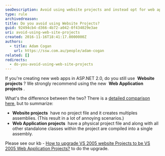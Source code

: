 ```yaml
---
seoDescription: Avoid using website projects and instead opt for web application projects, which provide a single assembly compilation and improved project management.
type: rule
archivedreason:
title: Do you avoid using Website Projects?
guid: 92494cb4-d366-4b72-a042-0f434029e3ae
uri: avoid-using-web-site-projects
created: 2016-11-16T18:41:17.0000000Z
authors:
  - title: Adam Cogan
    url: https://ssw.com.au/people/adam-cogan
related: []
redirects:
  - do-you-avoid-using-web-site-projects
---
```


If you're creating new web apps in ASP.NET 2.0, do you still use  **Website projects** ? We strongly recommend using the new  **Web Application projects** .

What's the difference between the two? There is a [detailed comparison here](https://msdn.microsoft.com/en-us/library/aa730880%28VS.80%29.aspx#wapp_topic5), but to summarize:
* **Website projects**  have no project file and it creates multiples assemblies. (This result in a lot of annoying scenarios.)
* **Web Application projects**  have a physical project file and along with all other standalone classes within the project are compiled into a single assembly.

Please see our kb - [How to upgrade VS 2005 website Projects to be VS 2005 Web Application Projects?](https://www.ssw.com.au/ssw/KB/KB.aspx?KBID=Q1993822) to do the upgrade.
